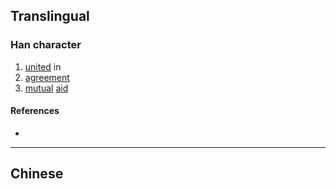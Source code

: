 {{character info/new}}
==Translingual==

===Han character===
{{Han char|rn=72|rad=日|as=02|sn=6|four=|canj=AJ,XAJ|ids=⿰日十}}

# [[united]] in
# [[agreement]]
# [[mutual]] [[aid]]

====References====
* {{Han ref|kx=0489.130|dkj=13743|dj=0850.100|hdz=21483.050|uh=65EA|ud=26090}}

----

==Chinese==
{{zh-see|協|v}}